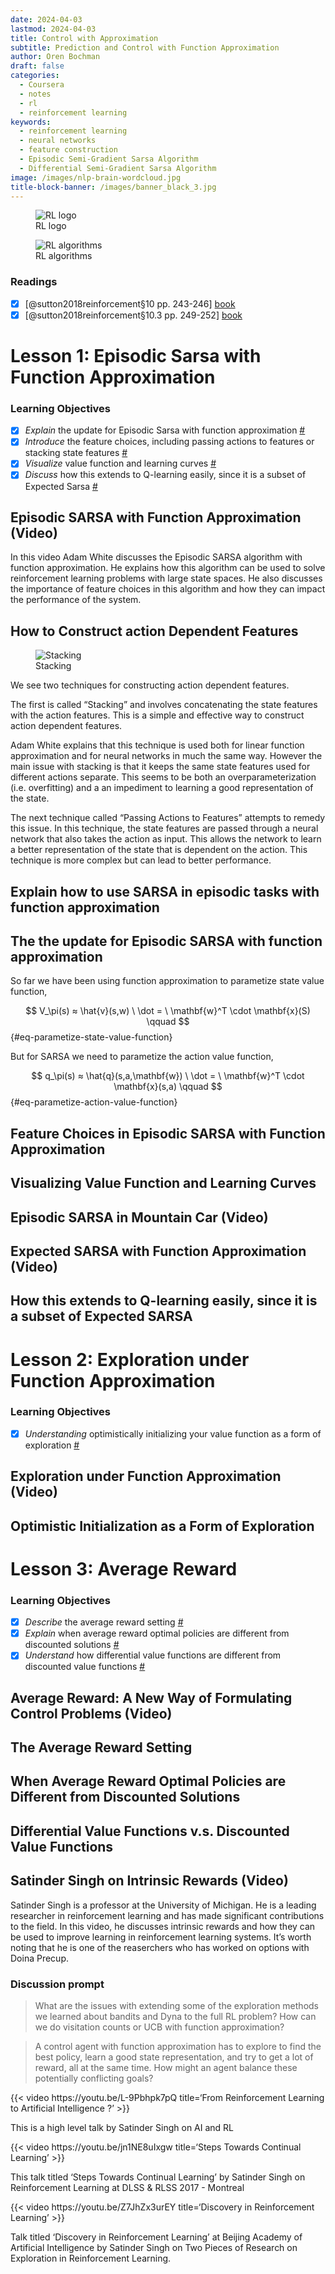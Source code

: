 ```yaml
---
date: 2024-04-03
lastmod: 2024-04-03
title: Control with Approximation
subtitle: Prediction and Control with Function Approximation
author: Oren Bochman
draft: false
categories:
  - Coursera
  - notes
  - rl
  - reinforcement learning
keywords:
  - reinforcement learning
  - neural networks
  - feature construction
  - Episodic Semi-Gradient Sarsa Algorithm
  - Differential Semi-Gradient Sarsa Algorithm
image: /images/nlp-brain-wordcloud.jpg
title-block-banner: /images/banner_black_3.jpg
---
```


![RL logo](img/logo.png){.column-margin} 

![RL algorithms](img/alg_selector.png){.column-margin group="slides"}


::: {.callout-tip collapse="true"}
### Readings {.unnumbered}

-   [x] [@sutton2018reinforcement§10 pp. 243-246] [book](http://incompleteideas.net/book/RLbook2020.pdf#page=243)
-   [x] [@sutton2018reinforcement§10.3 pp. 249-252] [book](http://incompleteideas.net/book/RLbook2020.pdf#page=249)
:::

# Lesson 1: Episodic Sarsa with Function Approximation

::: callout-note
### Learning Objectives {.unnumbered}

- [x] *Explain* the update for Episodic Sarsa with function approximation [\#](#sec-l1g1)
- [x] *Introduce* the feature choices, including passing actions to features or stacking state features [\#](#sec-l1g2)
- [x] *Visualize* value function and learning curves [\#](#sec-l1g3)
- [x] *Discuss* how this extends to Q-learning easily, since it is a subset of Expected Sarsa [\#](#sec-l1g4)
:::

## Episodic SARSA with Function Approximation (Video)

In this video Adam White discusses the Episodic SARSA algorithm with function approximation. He explains how this algorithm can be used to solve reinforcement learning problems with large state spaces. He also discusses the importance of feature choices in this algorithm and how they can impact the performance of the system.

## How to Construct action Dependent Features {#sec-l1g1}

![Stacking](nn-feature-stacking.png){.column-margin}

We see two techniques for constructing action dependent features. 

The first is called "Stacking" and involves concatenating the state features with the action features. This is a simple and effective way to construct action dependent features.

Adam White explains that this technique is used both for linear function approximation and for neural networks in much the same way. However the main issue with stacking is that it keeps the same state features used for different actions separate. This seems to be both an overparameterization (i.e. overfitting) and a an impediment to learning a good representation of the state.

The next technique called "Passing Actions to Features" attempts to remedy this issue. In this technique, the state features are passed through a neural network that also takes the action as input. This allows the network to learn a better representation of the state that is dependent on the action. This technique is more complex but can lead to better performance.



## Explain how to use SARSA in episodic tasks with function approximation

## The the update for Episodic SARSA with function approximation {#sec-l1g1}

So far we have been using function approximation to parametize state value function,

$$
V_\pi(s) ≈ \hat{v}(s,w) \ \dot = \ \mathbf{w}^T \cdot \mathbf{x}(S) \qquad
$$ {#eq-parametize-state-value-function}

But for SARSA we need to parametize the action value function,

$$
q_\pi(s) ≈ \hat{q}(s,a,\mathbf{w}) \ \dot = \ \mathbf{w}^T \cdot \mathbf{x}(s,a) \qquad
$$ {#eq-parametize-action-value-function}

## Feature Choices in Episodic SARSA with Function Approximation {#sec-l1g2}


## Visualizing Value Function and Learning Curves {#sec-l1g3}


## Episodic SARSA in Mountain Car (Video)


## Expected SARSA with Function Approximation (Video)

## How this extends to Q-learning easily, since it is a subset of Expected SARSA {#sec-l1g4}

# Lesson 2: Exploration under Function Approximation 

::: callout-note
### Learning Objectives {.unnumbered}

- [x] *Understanding* optimistically initializing your value function as a form of exploration [\#](#sec-l2g1)
:::

## Exploration under Function Approximation (Video)

## Optimistic Initialization as a Form of Exploration {#sec-l2g1}

# Lesson 3: Average Reward 

::: callout-note
### Learning Objectives {.unnumbered}

- [x] *Describe* the average reward setting [\#](#sec-l3g1)
- [x] *Explain* when average reward optimal policies are different from discounted solutions [\#](#sec-l3g2)
- [x] *Understand* how differential value functions are different from discounted value functions [\#](#sec-l3g3)
:::

## Average Reward: A New Way of Formulating Control Problems  (Video)

## The Average Reward Setting {#sec-l3g1}

## When Average Reward Optimal Policies are Different from Discounted Solutions {#sec-l3g2}

## Differential Value Functions v.s. Discounted Value Functions {#sec-l3g3}

## Satinder Singh on Intrinsic Rewards (Video)

Satinder Singh is a professor at the University of Michigan. He is a leading researcher in reinforcement learning and has made significant contributions to the field. In this video, he discusses intrinsic rewards and how they can be used to improve learning in reinforcement learning systems. It's worth noting that he is one of the reaserchers who has worked on options with Doina Precup.

::: callout-note

### Discussion prompt {.unnumbered}

> What are the issues with extending some of the exploration methods we learned about bandits and Dyna to the full RL problem? 
  How can we do visitation counts or UCB with function approximation?
  
> A control agent with function approximation has to explore to find the best policy, learn a good state representation, and try to get a lot of reward, all at the same time. 
  How might an agent balance these potentially conflicting goals?  

:::


::: {.column-margin #fig-subtasks}
{{< video https://youtu.be/L-9Pbhpk7pQ
    title='From Reinforcement Learning to Artificial Intelligence ?' >}}

This is a high level talk by Satinder Singh on AI and RL
:::

::: {.column-margin #fig-subtasks}
{{< video https://youtu.be/jn1NE8uIxgw
    title='Steps Towards Continual Learning' >}}

This talk  titled 'Steps Towards Continual Learning' by Satinder Singh on Reinforcement Learning at DLSS & RLSS 2017 - Montreal
:::



::: {.column-margin #fig-subtasks}
{{< video https://youtu.be/Z7JhZx3urEY
    title='Discovery in Reinforcement Learning' >}}

Talk titled 'Discovery in Reinforcement Learning' at Beijing Academy of Artificial Intelligence by Satinder Singh on Two Pieces of Research on Exploration in Reinforcement Learning.
:::
